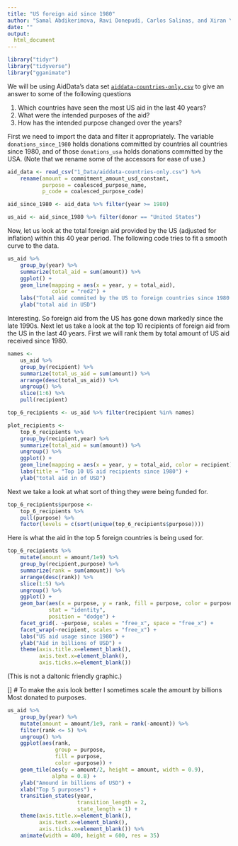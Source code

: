 ```yaml
---
title: "US foreign aid since 1980"
author: "Samal Abdikerimova, Ravi Donepudi, Carlos Salinas, and Xiran Yu"
date: ""
output:
  html_document
---
```


[tds-1]: https://towardsdatascience.com/create-animated-bar-charts-using-r-31d09e5841da


```r
library("tidyr")
library("tidyverse")
library("gganimate")
```

We will be using AidData's data set [``aiddata-countries-only.csv``](1_Data/aiddata-countries-only.csv) to give an answer to some of the following questions

1. Which countries have seen the most US aid in the last 40 years?
2. What were the intended purposes of the aid?
3. How has the intended purpose changed over the years?

First we need to import the data and filter it appropriately. The variable `donations_since_1980` holds donations committed by countries all countries since 1980, and of those `donations_usa` holds donations committed by the USA. (Note that we rename some of the accessors for ease of use.)

```r
aid_data <- read_csv("1_Data/aiddata-countries-only.csv") %>%
    rename(amount = commitment_amount_usd_constant,
           purpose = coalesced_purpose_name,
           p_code = coalesced_purpose_code)

aid_since_1980 <- aid_data %>% filter(year >= 1980)

us_aid <- aid_since_1980 %>% filter(donor == "United States")
```
Now, let us look at the total foreign aid provided by the US (adjusted for inflation) within this 40 year period. The following code tries to fit a smooth curve to the data.

```r
us_aid %>%
    group_by(year) %>%
    summarize(total_aid = sum(amount)) %>%
    ggplot() +
    geom_line(mapping = aes(x = year, y = total_aid),
              color = "red2") +
    labs("Total aid commited by the US to foreign countries since 1980 in USD") +
    ylab("total aid in USD")
```

Interesting. So foreign aid from the US has gone down markedly since the late 1990s. Next let us take a look at the top 10 recipients of foreign aid from the US in the last 40 years. First we will rank them by total amount of US aid received since 1980.

```r
names <-
    us_aid %>%
    group_by(recipient) %>%
    summarize(total_us_aid = sum(amount)) %>%
    arrange(desc(total_us_aid)) %>%
    ungroup() %>%
    slice(1:6) %>%
    pull(recipient)

top_6_recipients <- us_aid %>% filter(recipient %in% names)

plot_recipients <-
    top_6_recipients %>%
    group_by(recipient,year) %>%
    summarize(total_aid = sum(amount)) %>%
    ungroup() %>%
    ggplot() +
    geom_line(mapping = aes(x = year, y = total_aid, color = recipient)) +
    labs(title = "Top 10 US aid recipients since 1980") +
    ylab("total aid in of USD")
```

Next we take a look at what sort of thing they were being funded for.

```r
top_6_recipients$purpose <-
    top_6_recipients %>%
    pull(purpose) %>%
    factor(levels = c(sort(unique(top_6_recipients$purpose))))
```

Here is what the aid in the top 5 foreign countries is being used for.
```r
top_6_recipients %>%
    mutate(amount = amount/1e9) %>%
    group_by(recipient,purpose) %>%
    summarize(rank = sum(amount)) %>%
    arrange(desc(rank)) %>%
    slice(1:5) %>%
    ungroup() %>%
    ggplot() +
    geom_bar(aes(x = purpose, y = rank, fill = purpose, color = purpose),
             stat = "identity",
             position = "dodge") +
    facet_grid(. ~purpose, scales = "free_x", space = "free_x") +
    facet_wrap(~recipient, scales = "free_x") +
    labs("US aid usage since 1980") +
    ylab("Aid in billions of USD") +
    theme(axis.title.x=element_blank(),
          axis.text.x=element_blank(),
          axis.ticks.x=element_blank())
```

(This is not a daltonic friendly graphic.)

[] # To make the axis look better I sometimes scale the amount by billions
Most donated to purposes.
```r
us_aid %>%
    group_by(year) %>%
    mutate(amount = amount/1e9, rank = rank(-amount)) %>%
    filter(rank <= 5) %>%
    ungroup() %>%
    ggplot(aes(rank,
               group = purpose,
               fill = purpose,
               color =purpose)) +
    geom_tile(aes(y = amount/2, height = amount, width = 0.9),
              alpha = 0.8) +
    ylab("Amound in billions of USD") +
    xlab("Top 5 purposes") +
    transition_states(year,
                      transition_length = 2,
                      state_length = 1) +
    theme(axis.title.x=element_blank(),
          axis.text.x=element_blank(),
          axis.ticks.x=element_blank()) %>%
    animate(width = 400, height = 600, res = 35)
```
